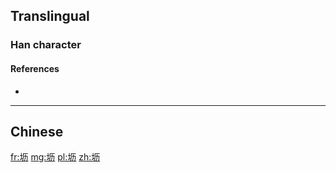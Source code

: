 {{also|壢}}
==Translingual==

===Han character===
{{Han char|rn=32|rad=土|as=04|sn=7|four=|canj=GMKS|ids=⿰土历}}

====References====
* {{Han ref|kx=0226.101|hdz=10422.030|uh=575C|ud=22364}}

----

==Chinese==
{{zh-see|壢}}

[[fr:坜]]
[[mg:坜]]
[[pl:坜]]
[[zh:坜]]